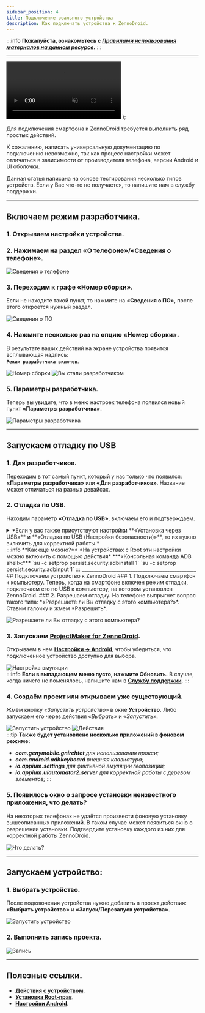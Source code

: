 ```yaml
---
sidebar_position: 4
title: Подключение реального устройства
description: Как подключать устройства к ZennoDroid.
---
```


:::info **Пожалуйста, ознакомьтесь с [*Правилами использования материалов на данном ресурсе*](../Disclaimer).**
:::
_______________________________________________
  <video controls playsInline muted preload="auto" className='docsVideo'>
    <source src={source} type="video/mp4" />
</video>
);   

Для подключения смартфона к ZennoDroid требуется выполнить ряд простых действий.  

К сожалению, написать универсальную документацию по подключению невозможно, так как процесс настройки может отличаться в зависимости от производителя телефона, версии Android и UI оболочки.

Данная статья написана на основе тестирования несколько типов устройств. Если у Вас что-то не получается, то напишите нам в службу поддержки.   
_______________________________________________
## Включаем режим разработчика.   
### 1. Открываем настройки устройства.  
### 2. Нажимаем на раздел **«О телефоне»**/**«Сведения о телефоне»**.  
![Сведения о телефоне](./assets/devices_pic1.png)    

### 3. Переходим к графе **«Номер сборки»**.   
Если не находите такой пункт, то нажмите на **«Сведения о ПО»**, после этого откроется нужный раздел.

![Сведения о ПО](./assets/devices_pic2.png)

### 4. Нажмите несколько раз на опцию **«Номер сборки»**.  
В результате ваших действий на экране устройства появится всплывающая надпись:   
**`Режим разработчика включен`**.  

![Номер сборки](./assets/devices_pic3.png) ![Вы стали разработчиком](./assets/devices_pic4.png)  
  
### 5. Параметры разработчика. 
Теперь вы увидите, что в меню настроек телефона появился новый пункт **«Параметры разработчика»**. 

![Параметры разработчика](./assets/devices_pic5.png)  
_______________________________________________
## Запускаем отладку по USB   
### 1. Для разработчиков.  
Переходим в тот самый пункт, который у нас только что появился: **«Параметры разработчика»** или **«Для разработчиков»**. Название может отличаться на разных девайсах.  

### 2. Отладка по USB.  
Находим параметр **«Отладка по USB»**, включаем его и подтверждаем.  
<details>
<summary>*Если у вас также присутствуют настройки **«Установка через USB»** и **«Отладка по USB (Настройки безопасности)»**, то их нужно включить для корректной работы.*</summary>  

![Отладка по USB](./assets/devices_pic6.png) ![Установка через USB](./assets/devices_pic7.png)
</details>   
:::info **Как еще можно?**
*На устройствах с Root эти настройки можно включить c помощью действия*  
***«Консольная команда ADB shell»:***   
`su -c setprop persist.security.adbinstall 1`    
`su -c setprop persist.security.adbinput 1`
::: 
_______________________________________________
## Подключаем устройство к ZennoDroid  
### 1. Подключаем смартфон к компьютеру.  
Теперь, когда на смартфоне включен режим отладки, подключаем его по USB к компьютеру, на котором установлен ZennoDroid.  
### 2. Разрешаем отладку.  
На телефоне выпрыгнет вопрос такого типа: *«Разрешаете ли Вы отладку с этого компьютера?»*. Ставим галочку и жмем *Разрешить*.  

![Разрешаете ли Вы отладку с этого компьютера?](./assets/devices_pic8.png)  

### 3. Запускаем [**ProjectMaker for ZennoDroid**](../category/project-maker). 
Открываем в нем [**Настройки → Android**](../Settings/Settings_for_Android), чтобы убедиться, что подключенное устройство доступно для выбора.    

![Настройка эмуляции](./assets/devices_pic9.png)  
:::info **Если в выпадающем меню пусто, нажмите Обновить.**
В случае, когда ничего не поменялось, напишите нам в [**Службу поддержки**](https://helpdesk.zennolab.com/ru).
:::
### 4. Создаём проект или открываем уже существующий.  
Жмём кнопку *«Запустить устройство»* в окне **Устройство**. Либо запускаем его через действия *«Выбрать»* и *«Запустить»*.  

![Запустить устройство](./assets/devices_pic10.png) ![Действия](./assets/devices_pic11.png)  
:::tip **Также будет установлено несколько приложений в фоновом режиме:** 
- ***com.genymobile.gnirehtet** для использования прокси;*  
- ***com.android.adbkeyboard** внешняя клавиатура;*  
- ***io.appium.settings** для фиктивной эмуляции геопозиции;*  
- ***io.appium.uiautomator2.server** для корректной работы с деревом элементов;*
:::
>  

### 5. Появилось окно о запросе установки неизвестного приложения, что делать?  

На некоторых телефонах не удаётся произвести фоновую установку вышеописанных приложений. В таком случае может появиться окно о разрешении установки. Подтвердите установку каждого из них для корректной работы ZennoDroid.

![Что делать?](./assets/devices_pic12.png)  
_______________________________________________
## Запускаем устройство:     

### 1. Выбрать устройство.  
После подключения устройства нужно добавить в проект действия:  
**«Выбрать устройство»** и **«Запуск/Перезапуск устройства»**.

![Запустить устройство](./assets/start_pic1.png)  

### 2. Выполнить запись проекта.     

![Запись](./assets/start_pic2.png)  
_______________________________________________
## Полезные ссылки.  
- [**Действия с устройством**](../Android/action).  
- [**Установка Root-прав**](../Installation/Root).  
- [**Настройки Android**](../Settings/Settings_for_Android).


